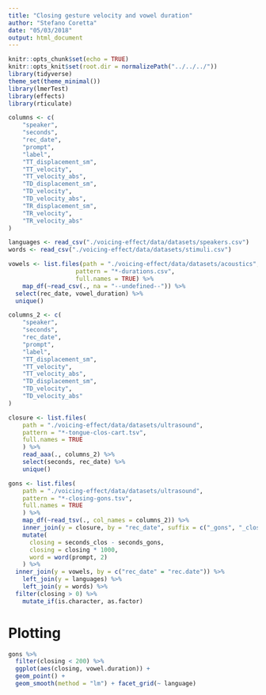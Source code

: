 ```yaml
---
title: "Closing gesture velocity and vowel duration"
author: "Stefano Coretta"
date: "05/03/2018"
output: html_document
---
```


```r
knitr::opts_chunk$set(echo = TRUE)
knitr::opts_knit$set(root.dir = normalizePath("../../../"))
library(tidyverse)
theme_set(theme_minimal())
library(lmerTest)
library(effects)
library(rticulate)
```

```r
columns <- c(
    "speaker",
    "seconds",
    "rec_date",
    "prompt",
    "label",
    "TT_displacement_sm",
    "TT_velocity",
    "TT_velocity_abs",
    "TD_displacement_sm",
    "TD_velocity",
    "TD_velocity_abs",
    "TR_displacement_sm",
    "TR_velocity",
    "TR_velocity_abs"
)

languages <- read_csv("./voicing-effect/data/datasets/speakers.csv")
words <- read_csv("./voicing-effect/data/datasets/stimuli.csv")

vowels <- list.files(path = "./voicing-effect/data/datasets/acoustics",
                   pattern = "*-durations.csv",
                   full.names = TRUE) %>%
    map_df(~read_csv(., na = "--undefined--")) %>%
  select(rec_date, vowel_duration) %>%
  unique()

columns_2 <- c(
    "speaker",
    "seconds",
    "rec_date",
    "prompt",
    "label",
    "TT_displacement_sm",
    "TT_velocity",
    "TT_velocity_abs",
    "TD_displacement_sm",
    "TD_velocity",
    "TD_velocity_abs"
)

closure <- list.files(
    path = "./voicing-effect/data/datasets/ultrasound",
    pattern = "*-tongue-clos-cart.tsv",
    full.names = TRUE
    ) %>%
    read_aaa(., columns_2) %>%
    select(seconds, rec_date) %>%
    unique()

gons <- list.files(
    path = "./voicing-effect/data/datasets/ultrasound",
    pattern = "*-closing-gons.tsv",
    full.names = TRUE
    ) %>%
    map_df(~read_tsv(., col_names = columns_2)) %>%
    inner_join(y = closure, by = "rec_date", suffix = c("_gons", "_clos")) %>%
    mutate(
      closing = seconds_clos - seconds_gons,
      closing = closing * 1000,
      word = word(prompt, 2)
    ) %>%
  inner_join(y = vowels, by = c("rec_date" = "rec.date")) %>%
    left_join(y = languages) %>%
    left_join(y = words) %>%
  filter(closing > 0) %>%
    mutate_if(is.character, as.factor)
```

# Plotting

```r
gons %>%
  filter(closing < 200) %>%
  ggplot(aes(closing, vowel.duration)) +
  geom_point() +
  geom_smooth(method = "lm") + facet_grid(~ language)
```

